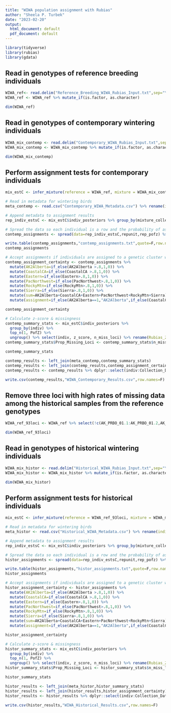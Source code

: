 ```yaml
---
title: "WIWA population assignment with Rubias"
author: "Sheela P. Turbek"
date: "2023-02-20"
output:
  html_document: default
  pdf_document: default
---
```


```r
library(tidyverse)
library(rubias)
library(gdata)
```

## Read in genotypes of reference breeding individuals

```r
WIWA_ref<- read.delim("Reference_Breeding_WIWA_Rubias_Input.txt",sep="\t") %>% distinct()
WIWA_ref <- WIWA_ref %>% mutate_if(is.factor, as.character)

dim(WIWA_ref)
```

## Read in genotypes of contemporary wintering individuals

```r
WIWA_mix_contemp <- read.delim("Contemporary_WIWA_Rubias_Input.txt",sep="\t") %>% distinct()
WIWA_mix_contemp <- WIWA_mix_contemp %>% mutate_if(is.factor, as.character)

dim(WIWA_mix_contemp)
```

## Perform assignment tests for contemporary individuals

```r
mix_estC <- infer_mixture(reference = WIWA_ref, mixture = WIWA_mix_contemp, gen_start_col = 5)

# Read in metadata for wintering birds
meta_contemp <- read.csv("Contemporary_WIWA_Metadata.csv") %>% rename(indiv="Field_ID")

# Append metadata to assignment results
rep_indiv_estsC <- mix_estC$indiv_posteriors %>% group_by(mixture_collection, indiv, repunit) %>% summarise(rep_pofz = sum(PofZ)) %>% left_join(meta_contemp) %>% dplyr::select(mixture_collection,indiv,repunit,rep_pofz, everything())

# Spread the data so each individual is a row and the probability of assignment is spread across columns representing each genetic cluster
contemp_assignments <- spread(data=rep_indiv_estsC,repunit,rep_pofz) %>% dplyr::select(indiv,mixture_collection,State,AK2Alberta,CoastalCA,Eastern,PacNorthwest,RockyMtn,Sierra,Latitude,Longitude) %>% rowwise() %>% mutate(Highest_PofZ=max(AK2Alberta,CoastalCA,Eastern,PacNorthwest,RockyMtn,Sierra))

write.table(contemp_assignments,"contemp_assignments.txt",quote=F,row.names=F)
contemp_assignments

# Accept assignments if individuals are assigned to a genetic cluster with at least 80% probability
contemp_assignment_certainty <- contemp_assignments %>% 
  mutate(AK2Alberta=if_else(AK2Alberta >.8,1,0)) %>% 
  mutate(CoastalCA=if_else(CoastalCA >.8,1,0)) %>%
  mutate(Eastern=if_else(Eastern>.8,1,0)) %>% 
  mutate(PacNorthwest=if_else(PacNorthwest>.8,1,0)) %>% 
  mutate(RockyMtn=if_else(RockyMtn>.8,1,0)) %>% 
  mutate(Sierra=if_else(Sierra>.8,1,0)) %>% 
  mutate(sum=AK2Alberta+CoastalCA+Eastern+PacNorthwest+RockyMtn+Sierra) %>% 
  mutate(assignment=if_else(AK2Alberta==1,"AK2Alberta",if_else(CoastalCA==1,"CoastalCA",if_else(Eastern==1,"Eastern",if_else(PacNorthwest==1,"PacNorthwest",if_else(RockyMtn==1,"RockyMtn",if_else(Sierra==1,"Sierra","uncertain")))))))

contemp_assignment_certainty

# Calculate z-score & missingness
contemp_summary_stats <- mix_estC$indiv_posteriors %>%
  group_by(indiv) %>%
  top_n(1, PofZ) %>%
  ungroup() %>% select(indiv, z_score, n_miss_loci) %>% rename(Rubias_Zscore=z_score)
contemp_summary_stats$Prop_Missing_Loci <- contemp_summary_stats$n_miss_loci/96

contemp_summary_stats

contemp_results <- left_join(meta_contemp,contemp_summary_stats)
contemp_results <- left_join(contemp_results,contemp_assignment_certainty)
contemp_results <- contemp_results %>% dplyr::select(indiv:Collection_Date,Prop_Missing_Loci,assignment,Highest_PofZ,Rubias_Zscore) %>% rename(Field_ID=indiv,Rubias_Assignment=assignment,Rubias_Highest_PofZ=Highest_PofZ)

write.csv(contemp_results,"WIWA_Contemporary_Results.csv",row.names=F)
```

## Remove three loci with high rates of missing data among the historical samples from the reference genotypes

```r
WIWA_ref_93loci <- WIWA_ref %>% select(!c(AK_PRBO_01.1:AK_PRBO_01.2,AK_PRBO_05.1:AK_PRBO_05.2,AK_PRBO_11.1:AK_PRBO_11.2))

dim(WIWA_ref_93loci)
```

## Read in genotypes of historical wintering individuals

```r
WIWA_mix_histor <- read.delim("Historical_WIWA_Rubias_Input.txt",sep="\t") %>% distinct()
WIWA_mix_histor <- WIWA_mix_histor %>% mutate_if(is.factor, as.character)

dim(WIWA_mix_histor)
```

## Perform assignment tests for historical individuals

```r
mix_estC <- infer_mixture(reference = WIWA_ref_93loci, mixture = WIWA_mix_histor, gen_start_col = 5)

# Read in metadata for wintering birds
meta_histor <- read.csv("Historical_WIWA_Metadata.csv") %>% rename(indiv="Field_ID")

# Append metadata to assignment results
rep_indiv_estsC <- mix_estC$indiv_posteriors %>% group_by(mixture_collection, indiv, repunit) %>% summarise(rep_pofz = sum(PofZ)) %>% left_join(meta_histor) %>% dplyr::select(mixture_collection,indiv,repunit,rep_pofz, everything())

# Spread the data so each individual is a row and the probability of assignment is spread across columns representing each genetic cluster
histor_assignments <- spread(data=rep_indiv_estsC,repunit,rep_pofz) %>% dplyr::select(indiv,mixture_collection,State,AK2Alberta,CoastalCA,Eastern,PacNorthwest,RockyMtn,Sierra,Latitude,Longitude) %>% rowwise() %>% mutate(Highest_PofZ=max(AK2Alberta,CoastalCA,Eastern,PacNorthwest,RockyMtn,Sierra))

write.table(histor_assignments,"histor_assignments.txt",quote=F,row.names=F)
histor_assignments

# Accept assignments if individuals are assigned to a genetic cluster with at least 80% probability
histor_assignment_certainty <- histor_assignments %>% 
  mutate(AK2Alberta=if_else(AK2Alberta >.8,1,0)) %>% 
  mutate(CoastalCA=if_else(CoastalCA >.8,1,0)) %>%
  mutate(Eastern=if_else(Eastern>.8,1,0)) %>% 
  mutate(PacNorthwest=if_else(PacNorthwest>.8,1,0)) %>% 
  mutate(RockyMtn=if_else(RockyMtn>.8,1,0)) %>% 
  mutate(Sierra=if_else(Sierra>.8,1,0)) %>% 
  mutate(sum=AK2Alberta+CoastalCA+Eastern+PacNorthwest+RockyMtn+Sierra) %>% 
  mutate(assignment=if_else(AK2Alberta==1,"AK2Alberta",if_else(CoastalCA==1,"CoastalCA",if_else(Eastern==1,"Eastern",if_else(PacNorthwest==1,"PacNorthwest",if_else(RockyMtn==1,"RockyMtn",if_else(Sierra==1,"Sierra","uncertain")))))))

histor_assignment_certainty

# Calculate z-score & missingness
histor_summary_stats <- mix_estC$indiv_posteriors %>%
  group_by(indiv) %>%
  top_n(1, PofZ) %>%
  ungroup() %>% select(indiv, z_score, n_miss_loci) %>% rename(Rubias_Zscore=z_score)
histor_summary_stats$Prop_Missing_Loci <- histor_summary_stats$n_miss_loci/93

histor_summary_stats

histor_results <- left_join(meta_histor,histor_summary_stats)
histor_results <- left_join(histor_results,histor_assignment_certainty)
histor_results <- histor_results %>% dplyr::select(indiv:Collection_Date,Prop_Missing_Loci,assignment,Highest_PofZ,Rubias_Zscore) %>% rename(Field_ID=indiv,Rubias_Assignment=assignment,Rubias_Highest_PofZ=Highest_PofZ)

write.csv(histor_results,"WIWA_Historical_Results.csv",row.names=F)
```


